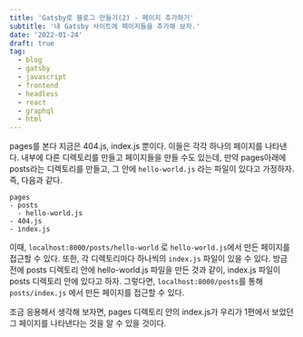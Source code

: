 ```yaml
---
title: 'Gatsby로 블로그 만들기(2) - 페이지 추가하기'
subtitle: '내 Gatsby 사이트에 페이지들을 추가해 보자.'
date: '2022-01-24'
draft: true
tag:
  - blog
  - gatsby
  - javascript
  - frontend
  - headless
  - react
  - graphql
  - html
---
```


pages를 본다
지금은 404.js, index.js 뿐이다.
이들은 각각 하나의 페이지를 나타낸다.
내부에 다른 디렉토리를 만들고 페이지들을 만들 수도 있는데, 만약 pages아래에 posts라는 디렉토리를 만들고, 그 안에 `hello-world.js` 라는 파일이 있다고 가정하자.
즉, 다음과 같다.

```text
pages
- posts
  - hello-world.js
- 404.js
- index.js
```

이때, `localhost:8000/posts/hello-world` 로 `hello-world.js`에서 만든 페이지를 접근할 수 있다.
또한, 각 디렉토리마다 하나씩의 `index.js` 파일이 있을 수 있다.
방금 전에 posts 디렉토리 안에 hello-world.js 파일을 만든 것과 같이, index.js 파일이 posts 디렉토리 안에 있다고 하자.
그렇다면, `localhost:8000/posts`를 통해 `posts/index.js` 에서 만든 페이지를 접근할 수 있다.

조금 응용해서 생각해 보자면, pages 디렉토리 안의 index.js가 우리가 1편에서 보았던 그 페이지를 나타낸다는 것을 알 수 있을 것이다.
